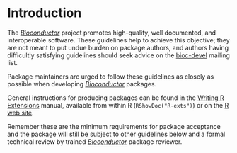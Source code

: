 # Introduction {#intro}

The [_Bioconductor_](https://bioconductor.org/) project promotes high-quality, well documented, and interoperable software. These guidelines help to achieve this objective; they are not meant to put undue burden on package authors, and authors having difficultly satisfying guidelines should seek advice on the [bioc-devel](https://bioconductor.org/help/support/) mailing list.

Package maintainers are urged to follow these guidelines as closely as possible when developing [_Bioconductor_](https://bioconductor.org/) packages.

General instructions for producing packages can be found in the [Writing R Extensions](https://cran.r-project.org/doc/manuals/R-exts.html) manual, available from within R (`RShowDoc("R-exts")`) or on the [R web site](http://cran.fhcrc.org/manuals.html).

Remember these are the minimum requirements for package acceptance and the package will still be subject to other guidelines below and a formal technical review by trained [_Bioconductor_](https://bioconductor.org/) package reviewer.
